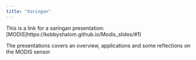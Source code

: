 ```yaml
---
title: "Xaringan"
---
```


This is a link for a xaringan presentation: [MODIS]https://kobbyshalom.github.io/Modis_slides/#1)

The presentations covers an overview, applications and some reflections on the MODIS sensor
